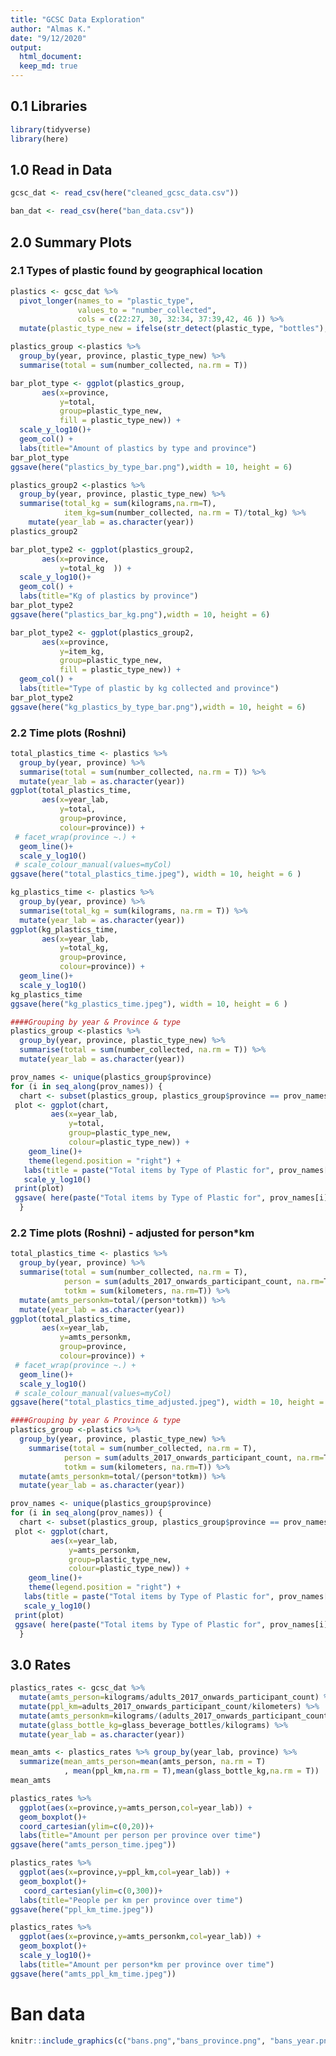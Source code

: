 ```yaml
---
title: "GCSC Data Exploration"
author: "Almas K."
date: "9/12/2020"
output: 
  html_document:
  keep_md: true
---
```


## 0.1 Libraries

```r
library(tidyverse)
library(here)
```

## 1.0 Read in Data

```r
gcsc_dat <- read_csv(here("cleaned_gcsc_data.csv"))
```

```r
ban_dat <- read_csv(here("ban_data.csv"))
```

## 2.0 Summary Plots

### 2.1  Types of plastic found by geographical location


```r
plastics <- gcsc_dat %>% 
  pivot_longer(names_to = "plastic_type", 
               values_to = "number_collected", 
               cols = c(22:27, 30, 32:34, 37:39,42, 46 )) %>%
  mutate(plastic_type_new = ifelse(str_detect(plastic_type, "bottles"), "bottles", plastic_type))

plastics_group <-plastics %>% 
  group_by(year, province, plastic_type_new) %>% 
  summarise(total = sum(number_collected, na.rm = T))
```

```r
bar_plot_type <- ggplot(plastics_group, 
       aes(x=province,
           y=total, 
           group=plastic_type_new, 
           fill = plastic_type_new)) + 
  scale_y_log10()+
  geom_col() +
  labs(title="Amount of plastics by type and province")
bar_plot_type
ggsave(here("plastics_by_type_bar.png"),width = 10, height = 6)

```
```r
plastics_group2 <-plastics %>% 
  group_by(year, province, plastic_type_new) %>% 
  summarise(total_kg = sum(kilograms,na.rm=T),
            item_kg=sum(number_collected, na.rm = T)/total_kg) %>%
    mutate(year_lab = as.character(year))
plastics_group2

bar_plot_type2 <- ggplot(plastics_group2, 
       aes(x=province,
           y=total_kg  )) + 
  scale_y_log10()+
  geom_col() +
  labs(title="Kg of plastics by province")
bar_plot_type2
ggsave(here("plastics_bar_kg.png"),width = 10, height = 6)
```

```r
bar_plot_type2 <- ggplot(plastics_group2, 
       aes(x=province,
           y=item_kg, 
           group=plastic_type_new, 
           fill = plastic_type_new)) + 
  geom_col() +
  labs(title="Type of plastic by kg collected and province")
bar_plot_type2
ggsave(here("kg_plastics_by_type_bar.png"),width = 10, height = 6)
```

### 2.2 Time plots (Roshni)


```r
total_plastics_time <- plastics %>%
  group_by(year, province) %>%
  summarise(total = sum(number_collected, na.rm = T)) %>%
  mutate(year_lab = as.character(year))
ggplot(total_plastics_time,
       aes(x=year_lab,
           y=total,
           group=province,
           colour=province)) +
 # facet_wrap(province ~.) +
  geom_line()+
  scale_y_log10()
 # scale_colour_manual(values=myCol)
ggsave(here("total_plastics_time.jpeg"), width = 10, height = 6 )


```

```r
kg_plastics_time <- plastics %>%
  group_by(year, province) %>%
  summarise(total_kg = sum(kilograms, na.rm = T)) %>%
  mutate(year_lab = as.character(year))
ggplot(kg_plastics_time,
       aes(x=year_lab,
           y=total_kg,
           group=province,
           colour=province)) +
  geom_line()+
  scale_y_log10()
kg_plastics_time
ggsave(here("kg_plastics_time.jpeg"), width = 10, height = 6 )


```

```r
####Grouping by year & Province & type
plastics_group <-plastics %>%
  group_by(year, province, plastic_type_new) %>%
  summarise(total = sum(number_collected, na.rm = T)) %>%
  mutate(year_lab = as.character(year))

prov_names <- unique(plastics_group$province)
for (i in seq_along(prov_names)) {
  chart <- subset(plastics_group, plastics_group$province == prov_names[i])
 plot <- ggplot(chart,
         aes(x=year_lab,
             y=total,
             group=plastic_type_new,
             colour=plastic_type_new)) +
    geom_line()+
    theme(legend.position = "right") +
   labs(title = paste("Total items by Type of Plastic for", prov_names[i]))+
   scale_y_log10()
 print(plot)
 ggsave( here(paste("Total items by Type of Plastic for", prov_names[i], ".jpeg")), width = 10, height = 6 )
  }
```

### 2.2 Time plots (Roshni) - adjusted for person*km


```r
total_plastics_time <- plastics %>%
  group_by(year, province) %>%
  summarise(total = sum(number_collected, na.rm = T),
            person = sum(adults_2017_onwards_participant_count, na.rm=T),
            totkm = sum(kilometers, na.rm=T)) %>%
  mutate(amts_personkm=total/(person*totkm)) %>%
  mutate(year_lab = as.character(year))
ggplot(total_plastics_time,
       aes(x=year_lab,
           y=amts_personkm,
           group=province,
           colour=province)) +
 # facet_wrap(province ~.) +
  geom_line()+
  scale_y_log10()
 # scale_colour_manual(values=myCol)
ggsave(here("total_plastics_time_adjusted.jpeg"), width = 10, height = 6 )


```


```r
####Grouping by year & Province & type
plastics_group <-plastics %>%
  group_by(year, province, plastic_type_new) %>%
    summarise(total = sum(number_collected, na.rm = T),
            person = sum(adults_2017_onwards_participant_count, na.rm=T),
            totkm = sum(kilometers, na.rm=T)) %>%
  mutate(amts_personkm=total/(person*totkm)) %>%
  mutate(year_lab = as.character(year))

prov_names <- unique(plastics_group$province)
for (i in seq_along(prov_names)) {
  chart <- subset(plastics_group, plastics_group$province == prov_names[i])
 plot <- ggplot(chart,
         aes(x=year_lab,
             y=amts_personkm,
             group=plastic_type_new,
             colour=plastic_type_new)) +
    geom_line()+
    theme(legend.position = "right") +
   labs(title = paste("Total items by Type of Plastic for", prov_names[i]))+
   scale_y_log10()
 print(plot)
 ggsave( here(paste("Total items by Type of Plastic for", prov_names[i], "_adjusted.jpeg")), width = 10, height = 6 )
  }
```





## 3.0 Rates

```r
plastics_rates <- gcsc_dat %>%
  mutate(amts_person=kilograms/adults_2017_onwards_participant_count) %>%
  mutate(ppl_km=adults_2017_onwards_participant_count/kilometers) %>%
  mutate(amts_personkm=kilograms/(adults_2017_onwards_participant_count*kilometers)) %>%
  mutate(glass_bottle_kg=glass_beverage_bottles/kilograms) %>%
  mutate(year_lab = as.character(year))
```

```r
mean_amts <- plastics_rates %>% group_by(year_lab, province) %>%
  summarize(mean_amts_person=mean(amts_person, na.rm = T)
            , mean(ppl_km,na.rm = T),mean(glass_bottle_kg,na.rm = T))
mean_amts
```

```r
plastics_rates %>% 
  ggplot(aes(x=province,y=amts_person,col=year_lab)) +
  geom_boxplot()+ 
  coord_cartesian(ylim=c(0,20))+
  labs(title="Amount per person per province over time")
ggsave(here("amts_person_time.jpeg"))
```

```r
plastics_rates %>% 
  ggplot(aes(x=province,y=ppl_km,col=year_lab)) +
  geom_boxplot()+ 
   coord_cartesian(ylim=c(0,300))+
  labs(title="People per km per province over time")
ggsave(here("ppl_km_time.jpeg"))
```


```r
plastics_rates %>% 
  ggplot(aes(x=province,y=amts_personkm,col=year_lab)) +
  geom_boxplot()+ 
  scale_y_log10()+
  labs(title="Amount per person*km per province over time")
ggsave(here("amts_ppl_km_time.jpeg"))
```


# Ban data

```r
knitr::include_graphics(c("bans.png","bans_province.png", "bans_year.png", "bans_year_prov.png"))
```